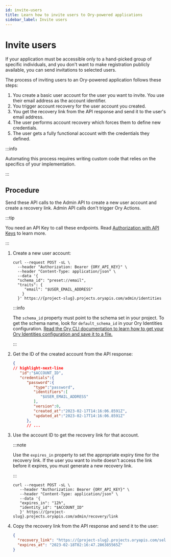 ```yaml
---
id: invite-users
title: Learn how to invite users to Ory-powered applications
sidebar_label: Invite users
---
```


# Invite users

If your application must be accessible only to a hand-picked group of specific individuals, and you don't want to make
registration publicly available, you can send invitations to selected users.

The process of inviting users to an Ory-powered application follows these steps:

1. You create a basic user account for the user you want to invite. You use their email address as the account identifier.
2. You trigger account recovery for the user account you created.
3. You get the recovery link from the API response and send it to the user's email address.
4. The user performs account recovery which forces them to define new credentials.
5. The user gets a fully functional account with the credentials they defined.

:::info

Automating this process requires writing custom code that relies on the specifics of your implementation.

:::

## Procedure

Send these API calls to the Admin API to create a new user account and create a recovery link. Admin API calls don't trigger Ory
Actions.

:::tip

You need an API Key to call these endpoints. Read [Authorization with API Keys](../../concepts/personal-access-token.mdx) to learn
more.

:::

1. Create a new user account:

   ```shell
   curl --request POST -sL \
     --header "Authorization: Bearer {ORY_API_KEY}" \
     --header "Content-Type: application/json" \
     --data '{
     "schema_id": "preset://email",
     "traits": {
        "email": "$USER_EMAIL_ADDRESS"
       }
     }' https://{project-slug}.projects.oryapis.com/admin/identities
   ```

   :::info

   The `schema_id` property must point to the schema set in your project. To get the schema name, look for `default_schema_id` in
   your Ory Identities configuration.
   [Read the Ory CLI documentation to learn how to get your Ory Identities configuration and save it to a file.](../../guides/cli/15_config-identity-service.mdx)

   :::

2. Get the ID of the created account from the API response:

   ```json
   {
   // highlight-next-line
      "id":"$ACCOUNT_ID",
      "credentials":{
         "password":{
            "type":"password",
            "identifiers":[
               "$USER_EMAIL_ADDRESS"
            ],
            "version":0,
            "created_at":"2023-02-17T14:16:06.8591Z",
            "updated_at":"2023-02-17T14:16:06.8591Z"
         },
         // ...
   ```

3. Use the account ID to get the recovery link for that account.

   :::note

   Use the `expires_in` property to set the appropriate expiry time for the recovery link. If the user you want to invite doesn't
   access the link before it expires, you must generate a new recovery link.

   :::

   ```shell
   curl --request POST -sL \
      --header "Authorization: Bearer {ORY_API_KEY}" \
      --header "Content-Type: application/json" \
      --data '{
      "expires_in": "12h",
      "identity_id": "$ACCOUNT_ID"
      }' https://{project-slug}.projects.oryapis.com/admin/recovery/link
   ```

4. Copy the recovery link from the API response and send it to the user:

   ```json
   {
     "recovery_link": "https://{project-slug}.projects.oryapis.com/self-service/recovery?flow=b6c81504-dc8e-4786-b849-ac292bc9f317&token=VjKUKGU7J4YAonC5b5q1hDySJjWGh3qf",
     "expires_at": "2023-02-18T02:16:47.286385565Z"
   }
   ```

